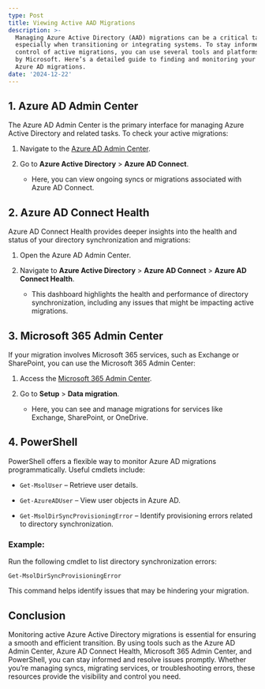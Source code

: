 ```yaml
---
type: Post
title: Viewing Active AAD Migrations
description: >-
  Managing Azure Active Directory (AAD) migrations can be a critical task,
  especially when transitioning or integrating systems. To stay informed and in
  control of active migrations, you can use several tools and platforms provided
  by Microsoft. Here’s a detailed guide to finding and monitoring your active
  Azure AD migrations.
date: '2024-12-22'
---
```

## 1. Azure AD Admin Center

The Azure AD Admin Center is the primary interface for managing Azure Active Directory and related tasks. To check your active migrations:

1.  Navigate to the [Azure AD Admin Center]().

2.  Go to **Azure Active Directory** > **Azure AD Connect**.

    *   Here, you can view ongoing syncs or migrations associated with Azure AD Connect.

## 2. Azure AD Connect Health

Azure AD Connect Health provides deeper insights into the health and status of your directory synchronization and migrations:

1.  Open the Azure AD Admin Center.

2.  Navigate to **Azure Active Directory** > **Azure AD Connect** > **Azure AD Connect Health**.

    *   This dashboard highlights the health and performance of directory synchronization, including any issues that might be impacting active migrations.

## 3. Microsoft 365 Admin Center

If your migration involves Microsoft 365 services, such as Exchange or SharePoint, you can use the Microsoft 365 Admin Center:

1.  Access the [Microsoft 365 Admin Center](https://admin.microsoft.com/).

2.  Go to **Setup** > **Data migration**.

    *   Here, you can see and manage migrations for services like Exchange, SharePoint, or OneDrive.

## 4. PowerShell

PowerShell offers a flexible way to monitor Azure AD migrations programmatically. Useful cmdlets include:

*   `Get-MsolUser` – Retrieve user details.

*   `Get-AzureADUser` – View user objects in Azure AD.

*   `Get-MsolDirSyncProvisioningError` – Identify provisioning errors related to directory synchronization.

### Example:

Run the following cmdlet to list directory synchronization errors:

```
Get-MsolDirSyncProvisioningError
```

This command helps identify issues that may be hindering your migration.

## Conclusion

Monitoring active Azure Active Directory migrations is essential for ensuring a smooth and efficient transition. By using tools such as the Azure AD Admin Center, Azure AD Connect Health, Microsoft 365 Admin Center, and PowerShell, you can stay informed and resolve issues promptly. Whether you’re managing syncs, migrating services, or troubleshooting errors, these resources provide the visibility and control you need.
